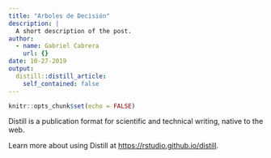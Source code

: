 ---
title: "Arboles de Decisión"
description: |
  A short description of the post.
author:
  - name: Gabriel Cabrera
    url: {}
date: 10-27-2019
output:
  distill::distill_article:
    self_contained: false
---

```{r setup, include=FALSE}
knitr::opts_chunk$set(echo = FALSE)
```

Distill is a publication format for scientific and technical writing, native to the web.

Learn more about using Distill at <https://rstudio.github.io/distill>.


